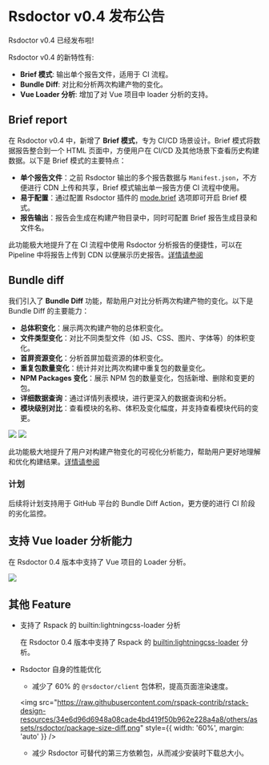 # Rsdoctor v0.4 发布公告

Rsdoctor v0.4 已经发布啦!

Rsdoctor v0.4 的新特性有:

- **Brief 模式**: 输出单个报告文件，适用于 CI 流程。
- **Bundle Diff**: 对比和分析两次构建产物的变化。
- **Vue Loader 分析**: 增加了对 Vue 项目中 loader 分析的支持。

## Brief report

在 Rsdoctor v0.4 中，新增了 **Brief 模式**，专为 CI/CD 场景设计。Brief 模式将数据报告整合到一个 HTML 页面中，方便用户在 CI/CD 及其他场景下查看历史构建数据。以下是 Brief 模式的主要特点：

- **单个报告文件**：之前 Rsdoctor 输出的多个报告数据与 `Manifest.json`，不方便进行 CDN 上传和共享，Brief 模式输出单一报告方便 CI 流程中使用。
- **易于配置**：通过配置 Rsdoctor 插件的 [mode.brief](/config/options/options#mode) 选项即可开启 Brief 模式。
- **报告输出**：报告会生成在构建产物目录中，同时可配置 Brief 报告生成目录和文件名。

此功能极大地提升了在 CI 流程中使用 Rsdoctor 分析报告的便捷性，可以在 Pipeline 中将报告上传到 CDN 以便展示历史报告。[详情请参阅](/guide/start/cicd)

## Bundle diff


<Badge text="Version: 0.4.5" type="warning" />

我们引入了 **Bundle Diff** 功能，帮助用户对比分析两次构建产物的变化。以下是 Bundle Diff 的主要能力：

- **总体积变化**：展示两次构建产物的总体积变化。
- **文件类型变化**：对比不同类型文件（如 JS、CSS、图片、字体等）的体积变化。
- **首屏资源变化**：分析首屏加载资源的体积变化。
- **重复包数量变化**：统计并对比两次构建中重复包的数量变化。
- **NPM Packages 变化**：展示 NPM 包的数量变化，包括新增、删除和变更的包。
- **详细数据查询**：通过详情列表模块，进行更深入的数据查询和分析。
- **模块级别对比**：查看模块的名称、体积及变化幅度，并支持查看模块代码的变更。

<div style={{ display: 'flex', justifyContent: 'space-between' }}>
  <img
    src="https://raw.githubusercontent.com/rspack-contrib/rstack-design-resources/6c20c39a1dd576a513c2a7cb0fb0d2e162f63343/others/assets/rsdoctor/bundle-diff-cards.png"
    style={{ width: '48%' }}
  />
  <img
    src="https://raw.githubusercontent.com/rspack-contrib/rstack-design-resources/567b4a78468e30f5d4abb7c0eede944efeb1a30d/others/assets/rsdoctor/bundle-diff-module-list.png"
    style={{ width: '48%' }}
  />
</div>

此功能极大地提升了用户对构建产物变化的可视化分析能力，帮助用户更好地理解和优化构建结果。[详情请参阅](/guide/usage/bundle-diff)

### 计划

后续将计划支持用于 GitHub 平台的 Bundle Diff Action，更方便的进行 CI 阶段的劣化监控。

## 支持 Vue loader 分析能力

<Badge text="Version: 0.4.5" type="warning" />

在 Rsdoctor 0.4 版本中支持了 Vue 项目的 Loader 分析。

<img src="https://raw.githubusercontent.com/rspack-contrib/rstack-design-resources/d8074588e99dbdcaa278cd1e82f1298663e425db/others/assets/rsdoctor/vue-loader.png" />

## 其他 Feature

- 支持了 Rspack 的 builtin:lightningcss-loader 分析

  在 Rsdoctor 0.4 版本中支持了 Rspack 的 [builtin:lightningcss-loader](https://rspack.dev/guide/features/builtin-lightningcss-loader#builtin-lightningcss-loader) 分析。

- Rsdoctor 自身的性能优化

  - 减少了 60% 的 `@rsdoctor/client` 包体积，提高页面渲染速度。

  <img
    src="https://raw.githubusercontent.com/rspack-contrib/rstack-design-resources/34e6d96d6948a08cade4bd419f50b962e228a4a8/others/assets/rsdoctor/package-size-diff.png"
    style={{ width: '60%', margin: 'auto' }}
  />

  - 减少 Rsdoctor 可替代的第三方依赖包，从而减少安装时下载总大小。
